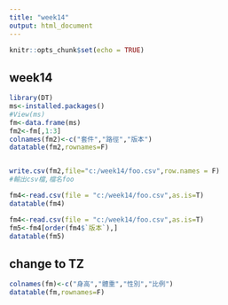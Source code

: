 ```yaml
---
title: "week14"
output: html_document
---
```


```r
knitr::opts_chunk$set(echo = TRUE)
```

## week14  







```r
library(DT)
ms<-installed.packages()
#View(ms)
fm<-data.frame(ms)
fm2<-fm[,1:3]
colnames(fm2)<-c("套件","路徑","版本")
datatable(fm2,rownames=F)


write.csv(fm2,file="c:/week14/foo.csv",row.names = F)
#輸出csv檔,檔名foo
```

```r
fm4<-read.csv(file = "c:/week14/foo.csv",as.is=T)
datatable(fm4)
```

```r
fm4<-read.csv(file = "c:/week14/foo.csv",as.is=T)
fm5<-fm4[order(fm4$`版本`),]
datatable(fm5)
```



## change to TZ
```r
colnames(fm)<-c("身高","體重","性別","比例")
datatable(fm,rownames=F)
```
